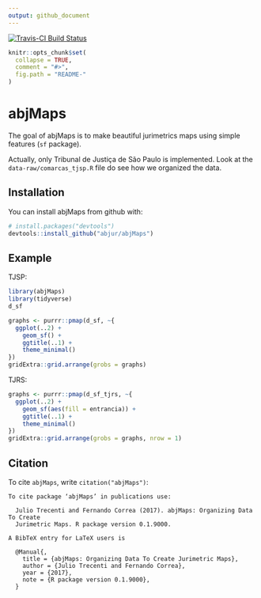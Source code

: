 ```yaml
---
output: github_document
---
```


[![Travis-CI Build Status](https://travis-ci.org/abjur/abjMaps.svg?branch=master)](https://travis-ci.org/abjur/abjMaps)


```r
knitr::opts_chunk$set(
  collapse = TRUE,
  comment = "#>",
  fig.path = "README-"
)
```

# abjMaps

The goal of abjMaps is to make beautiful jurimetrics maps using simple features (`sf` package). 

Actually, only Tribunal de Justiça de São Paulo is implemented. Look at the `data-raw/comarcas_tjsp.R` file do see how we organized the data.

## Installation

You can install abjMaps from github with:

```r
# install.packages("devtools")
devtools::install_github("abjur/abjMaps")
```

## Example

TJSP:

```r
library(abjMaps)
library(tidyverse)
d_sf
```

```r
graphs <- purrr::pmap(d_sf, ~{
  ggplot(..2) +        
    geom_sf() +       
    ggtitle(..1) +     
    theme_minimal() 
})
gridExtra::grid.arrange(grobs = graphs)
```

TJRS:

```r
graphs <- purrr::pmap(d_sf_tjrs, ~{
  ggplot(..2) +        
    geom_sf(aes(fill = entrancia)) +       
    ggtitle(..1) +     
    theme_minimal() 
})
gridExtra::grid.arrange(grobs = graphs, nrow = 1)
```


## Citation

To cite `abjMaps`, write `citation("abjMaps")`:

```
To cite package ‘abjMaps’ in publications use:

  Julio Trecenti and Fernando Correa (2017). abjMaps: Organizing Data To Create
  Jurimetric Maps. R package version 0.1.9000.

A BibTeX entry for LaTeX users is

  @Manual{,
    title = {abjMaps: Organizing Data To Create Jurimetric Maps},
    author = {Julio Trecenti and Fernando Correa},
    year = {2017},
    note = {R package version 0.1.9000},
  }
```

